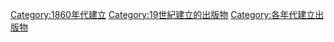 {{Cat topic in decade|18|6|19|建立的出版物}}

[[Category:1860年代建立|Category:1860年代建立]]
[[Category:19世紀建立的出版物|Category:19世紀建立的出版物]]
[[Category:各年代建立出版物|Category:各年代建立出版物]]